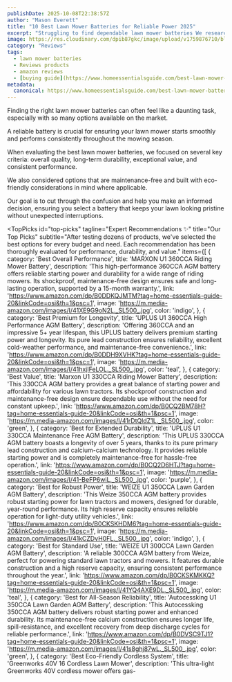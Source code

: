 ```yaml
---
publishDate: 2025-10-08T22:38:57Z
author: "Mason Everett"
title: "10 Best Lawn Mower Batteries for Reliable Power 2025"
excerpt: "Struggling to find dependable lawn mower batteries We researched and tested to help you pick the perfect power source for your yard equipment."
image: https://res.cloudinary.com/dpib87gkc/image/upload/v1759876710/blog_image_1759876709_q8l0js.webp
category: "Reviews"
tags:
  - lawn mower batteries
  - Reviews products
  - amazon reviews
  - [buying guide](https://www.homeessentialsguide.com/best-lawn-mower-small-lawn)
metadata:
  canonical: https://www.homeessentialsguide.com/best-lawn-mower-batteries
---
```



<p>Finding the right lawn mower batteries can often feel like a daunting task, especially with so many options available on the market.</p>
<p>A reliable battery is crucial for ensuring your lawn mower starts smoothly and performs consistently throughout the mowing season.</p>
<p>When evaluating the best lawn mower batteries, we focused on several key criteria: overall quality, long-term durability, exceptional value, and consistent performance.</p>
<p>We also considered options that are maintenance-free and built with eco-friendly considerations in mind where applicable.</p>
<p>Our goal is to cut through the confusion and help you make an informed decision, ensuring you select a battery that keeps your lawn looking pristine without unexpected interruptions.</p>

<TopPicks
  id="top-picks"
  tagline="Expert Recommendations ✨"
  title="Our Top Picks"
  subtitle="After testing dozens of products, we've selected the best options for every budget and need. Each recommendation has been thoroughly evaluated for performance, durability, and value."
  items={[
    {
      category: 'Best Overall Performance',
      title: 'MARXON U1 360CCA Riding Mower Battery',
      description: 'This high-performance 360CCA AGM battery offers reliable starting power and durability for a wide range of riding mowers. Its shockproof, maintenance-free design ensures safe and long-lasting operation, supported by a 15-month warranty.',
      link: 'https://www.amazon.com/dp/B0DDKQJMTM?tag=home-essentials-guide-20&linkCode=osi&th=1&psc=1',
      image: 'https://m.media-amazon.com/images/I/41XE9G9oN2L._SL500_.jpg',
      color: 'indigo',
    },
    {
      category: 'Best Premium for Longevity',
      title: 'UPLUS U1 360CCA High Performance AGM Battery',
      description: 'Offering 360CCA and an impressive 5+ year lifespan, this UPLUS battery delivers premium starting power and longevity. Its pure lead construction ensures reliability, excellent cold-weather performance, and maintenance-free convenience.',
      link: 'https://www.amazon.com/dp/B0DDH9XVHK?tag=home-essentials-guide-20&linkCode=osi&th=1&psc=1',
      image: 'https://m.media-amazon.com/images/I/41hxjIFeLOL._SL500_.jpg',
      color: 'teal',
    },
    {
      category: 'Best Value',
      title: 'Marxon U1 330CCA Riding Mower Battery',
      description: 'This 330CCA AGM battery provides a great balance of starting power and affordability for various lawn tractors. Its shockproof construction and maintenance-free design ensure dependable use without the need for constant upkeep.',
      link: 'https://www.amazon.com/dp/B0CQ2BM78H?tag=home-essentials-guide-20&linkCode=osi&th=1&psc=1',
      image: 'https://m.media-amazon.com/images/I/41rDtQldZ1L._SL500_.jpg',
      color: 'green',
    },
    {
      category: 'Best for Extended Durability',
      title: 'UPLUS U1 330CCA Maintenance Free AGM Battery',
      description: 'This UPLUS 330CCA AGM battery boasts a longevity of over 5 years, thanks to its pure primary lead construction and calcium-calcium technology. It provides reliable starting power and is completely maintenance-free for hassle-free operation.',
      link: 'https://www.amazon.com/dp/B0CQ2D6HTJ?tag=home-essentials-guide-20&linkCode=osi&th=1&psc=1',
      image: 'https://m.media-amazon.com/images/I/41-BeFP6wiL._SL500_.jpg',
      color: 'purple',
    },
    {
      category: 'Best for Robust Power',
      title: 'WEIZE U1 350CCA Lawn Garden AGM Battery',
      description: 'This Weize 350CCA AGM battery provides robust starting power for lawn tractors and mowers, designed for durable, year-round performance. Its high reserve capacity ensures reliable operation for light-duty utility vehicles.',
      link: 'https://www.amazon.com/dp/B0CKSKHDM6?tag=home-essentials-guide-20&linkCode=osi&th=1&psc=1',
      image: 'https://m.media-amazon.com/images/I/41kCZDvH0FL._SL500_.jpg',
      color: 'indigo',
    },
    {
      category: 'Best for Standard Use',
      title: 'WEIZE U1 300CCA Lawn Garden AGM Battery',
      description: 'A reliable 300CCA AGM battery from Weize, perfect for powering standard lawn tractors and mowers. It features durable construction and a high reserve capacity, ensuring consistent performance throughout the year.',
      link: 'https://www.amazon.com/dp/B0CKSKMKKQ?tag=home-essentials-guide-20&linkCode=osi&th=1&psc=1',
      image: 'https://m.media-amazon.com/images/I/41YQ4AXE9DL._SL500_.jpg',
      color: 'teal',
    },
    {
      category: 'Best for All-Season Reliability',
      title: 'Autocessking U1 350CCA Lawn Garden AGM Battery',
      description: 'This Autocessking 350CCA AGM battery delivers robust starting power and enhanced durability. Its maintenance-free calcium construction ensures longer life, spill-resistance, and excellent recovery from deep discharge cycles for reliable performance.',
      link: 'https://www.amazon.com/dp/B0DVSC9TJ1?tag=home-essentials-guide-20&linkCode=osi&th=1&psc=1',
      image: 'https://m.media-amazon.com/images/I/41s8ghj87wL._SL500_.jpg',
      color: 'green',
    },
    {
      category: 'Best Eco-Friendly Cordless System',
      title: 'Greenworks 40V 16 Cordless Lawn Mower',
      description: 'This ultra-light Greenworks 40V cordless mower offers gas-